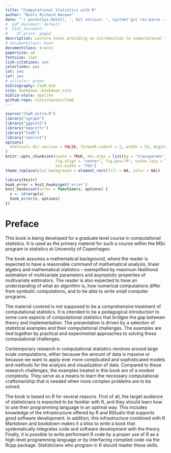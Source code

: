 ```yaml
--- 
title: "Computational Statistics with R"
author: "Niels Richard Hansen"
date: "`r paste(Sys.Date(), ', Git version: ', system('git rev-parse --short HEAD', intern = TRUE), sep = '')`"
#  pdf_document: default
#  html_document:
#    df_print: paged
description: Lecture notes providing an introduction to computational statistics using the R programming language.
# documentclass: book
documentclass: krantz
papersize: a4
fontsize: 11pt
link-citations: yes
colorlinks: yes
lot: yes
lof: yes
# urlcolor: green
bibliography: CSwR.bib
site: bookdown::bookdown_site
biblio-style: apalike
github-repo: nielsrhansen/CSwR
---
```


```r
source("CSwR_extra.R")
library("igraph")
library("ggplot2")
library("magrittr")
library("CSwR")
library("zeallot")
options(
  htmltools.dir.version = FALSE, formatR.indent = 2, width = 55, digits = 4
)
knitr::opts_chunk$set(cache = TRUE, dev.args = list(bg = 'transparent'), 
                      fig.align = "center", fig.pos="h", cache.lazy = TRUE,
                      out.width = "70%")
theme_replace(plot.background = element_rect(fill = NA, color = NA))
```

```r
library(knitr)
hook_error = knit_hooks$get('error')
knit_hooks$set(error = function(x, options) {
  x <- strwrap(x)
  hook_error(x, options)
})
```


# Preface {-}

This book is being developed for a graduate level course in computational 
statistics. It is used as the primary material for such a course within the MSc
program in statistics at University of Copenhagen. 

The book assumes a mathematical background, where the reader is  
expected to have a reasonable command of mathematical analysis, linear 
algebra and mathematical statistics -- exemplified by maximum likelihood 
estimation of multivariate parameters and asymptotic properties of multivariate
estimators. The reader is also expected to have an understanding of what 
an algorithm is, how numerical computations differ from symbolic computations, 
and to be able to write small computer programs. 

The material covered is not supposed to be a comprehensive treatment of 
computational statistics. It is intended to be a pedagogical introduction to 
some core aspects of computational statistics that bridges the gap between 
theory and implementation. The presentation is driven by a selection of 
statistical examples and their computational challenges. The examples are 
tied together by practical and experimental approaches to solving these 
computational challenges. 

Contemporary research in computational statistics revolves around 
large scale computations, either because the amount of data is massive or 
because we want to apply ever more complicated and sophisticated models 
and methods for the analysis and visualization of data. Compared to these 
research challenges, the examples treated in this book are of a modest 
complexity. They serve as a means to learn the necessary computational 
craftsmanship that is needed when more complex problems are to be solved. 

The book is based on R for several reasons. First of all,
the target audience of statisticians is expected to be familiar with R, and 
they should learn how to use their programming language in an optimal way. 
This includes knowledge of the infrastructure offered by R and RStudio that 
supports good software development. In addition, this infrastructure combined 
with R Markdown and bookdown makes it a bliss to write a book that systematically 
integrates code and software development with the theory. Finally, it is possible 
to write performant R code by a proper use of R as a high-level programming 
language or by interfacing compiled code via the Rcpp package. Statisticians who 
program in R should master these skills.











